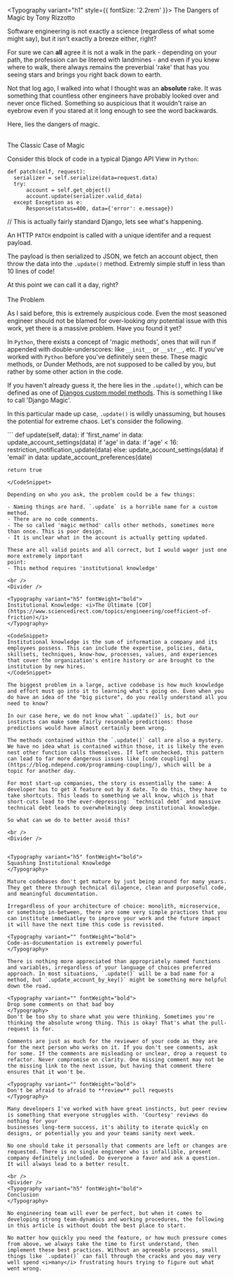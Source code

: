 
<Typography variant="h1" style={{ fontSize: '2.2rem' }}>
The Dangers of Magic
<Typography>by Tony Rizzotto</Typography>
</Typography>

<Typography variant="p">
Software engineering is not exactly a science (regardless of what some might say), but it isn't exactly a breeze either, right? 

For sure we can **all** agree it is not a walk in the park - depending on your path, the profession can be litered with landmines - and even if you knew where to walk, there always remains the preverbial 'rake' that has you seeing stars and brings you right back down to earth.

Not that log ago, I walked into what I thought was an **absolute** rake. It was something that countless other engineers have probably looked over and never once fliched. Something so auspicious that it wouldn't raise an eyebrow even if you stared at it long enough to see the word backwards. 

Here, lies the dangers of magic.
</Typography>

<br/>
<Divider />
<Typography variant="h5" fontWeight="bold">
The Classic Case of Magic
</Typography>

Consider this block of code in a typical Django API View in `Python`:
<CodeSnippet>
```
def patch(self, request):
  serializer = self.serialize(data=request.data)  
  try:
      account = self.get_object()
      account.update(serializer.valid_data)
  except Exception as e: 
      Response(status=400, data={'error': e.message})
```

\// This is actually fairly standard Django, lets see what's happening.
</CodeSnippet>

An HTTP `PATCH` endpoint is called with a unique identifer and a request payload.

The payload is then serialized to JSON, we fetch an account object, then throw the data into the `.update()` method. Extremly simple stuff in less than 10 lines of code!

At this point we can call it a day, right?
<br/>
<Divider />
<br/>
<Typography variant="h5" fontWeight="bold">
The Problem
</Typography>

As I said before, this is extremely auspicious code. Even the most seasoned engineer should not be blamed for over-looking <i>any</i>
potential issue with this work, yet there is a massive problem. Have you found it yet?

In `Python`, there exists a concept of 'magic methods', ones that will run if appended with double-underscores: like `__init__` or `__str__`, etc. If you've worked with `Python` before you've definitely seen these. These magic methods, or Dunder Methods, are not supposed to be called by you, but rather by some other action in the code.

If you haven't already guess it, the here lies in the `.update()`, which can be defined as one of [Djangos custom model methods](https://docs.djangoproject.com/en/4.2/howto/custom-model-fields/#how-to-create-custom-model-fields).
This is something I like to call 'Django Magic'.  

In this particular made up case, `.update()` is wildly unassuming, but houses the potential for extreme chaos. Let's consider the following.

<CodeSnippet>
```
def update(self, data):
    if 'first_name' in data:
        update_account_settings(data)
    if 'age' in data:
        if 'age' < 16:
            restriction_notification_update(data)
        else:
            update_account_settings(data)
    if 'email' in data:
        update_account_preferences(date)

    return true
```
</CodeSnippet>

Depending on who you ask, the problem could be a few things:

- Naming things are hard. `.update` is a horrible name for a custom method.
- There are no code comments.
- The so called 'magic method' calls other methods, sometimes more than once. This is poor design.
- It is unclear what in the account is actually getting updated.

These are all valid points and all correct, but I would wager just one more extremely important
point:
- This method requires 'institutional knowledge'

<br />
<Divider />

<Typography variant="h5" fontWeight="bold">
Institutional Knowledge: <i>The Ultimate [COF](https://www.sciencedirect.com/topics/engineering/coefficient-of-friction)</i> 
</Typography>

<CodeSnippet>
Institutional knowledge is the sum of information a company and its employees possess. This can include the expertise, policies, data, skillsets, techniques, know-how, processes, values, and experiences that cover the organization's entire history or are brought to the institution by new hires.
</CodeSnippet>

The biggest problem in a large, active codebase is how much knowledge and effort must go into it to learning what's going on. Even when you do have an idea of the "big picture", do you really understand all you need to know?

In our case here, we do not know what `.update()` is, but our instincts can make some fairly resonable predictions: those predictions would have almost certainly been wrong. 

The methods contained within the `.update()` call are also a mystery. We have no idea what is contained within those, it is likely the even nest other function calls themselves. If left unchecked, this pattern can lead to far more dangerous issues like [code coupling](https://blog.ndepend.com/programming-coupling/), which will be a topic for another day.

For most start-up companies, the story is essentially the same: A developer has to get X feature out by X date. To do this, they have to take shortcuts. This leads to something we all know, which is that short-cuts lead to the ever-depressing: `technical debt` and massive technical debt leads to overwhelmingly deep institutional knowledge.

So what can we do to better avoid this?

<br />
<Divider />


<Typography variant="h5" fontWeight="bold">
Squashing Institutional Knowledge
</Typography>

Mature codebases don't get mature by just being around for many years. They get there through technical dilagence, clean and purposeful code, and meaningful documentation. 

Irregardless of your architecture of choice: monolith, microservice, or something in-between, there are some very simple practices that you can institute immediatley to improve your work and the future impact it will have the next time this code is revisited.

<Typography variant="" fontWeight="bold">
Code-as-documentation is extremely powerful
</Typography>

There is nothing more appreciated than appropriately named functions and variables, irregardless of your language of choices preferred approach. In most situations, `.update()` will be a bad name for a method, but `.update_account_by_key()` might be something more helpful down the road.

<Typography variant="" fontWeight="bold">
Drop some comments on that bad boy
</Typography>
Don't be too shy to share what you were thinking. Sometimes you're thinking the absolute wrong thing. This is okay! That's what the pull-request is for.

Comments are just as much for the reviewer of your code as they are for the next person who works on it. If you don't see comments, ask for some. If the comments are misleading or unclear, drop a request to refactor. Never compromise on clarity. One missing comment may not be the missing link to the next issue, but having that comment there ensures that it won't be.

<Typography variant="" fontWeight="bold">
Don't be afraid to afraid to **review** pull requests
</Typography>

Many developers I've worked with have great instincts, but peer review is something that everyone struggles with. 'Courtesy' reviews do nothing for your 
businesses long-term success, it's ability to iterate quickly on designs, or potentially you and your teams sanity next week.

No one should take it personally that comments are left or changes are requested. There is no single engineer who is infallible, present company definitely included. Do everyone a favor and ask a question. It will always lead to a better result.

<br />
<Divider />
<Typography variant="h5" fontWeight="bold">
Conclusion
</Typography>

No engineering team will ever be perfect, but when it comes to developing strong team-dynamics and working procedures, the following in this article is without doubt the best place to start. 

No matter how quickly you need the feature, or how much pressure comes from above, we always take the time to first understand, then implement these best practices. Without an agreeable process, small things like `.update()` can fall through the cracks and you may very well spend <i>many</i> frustrating hours trying to figure out what went wrong.